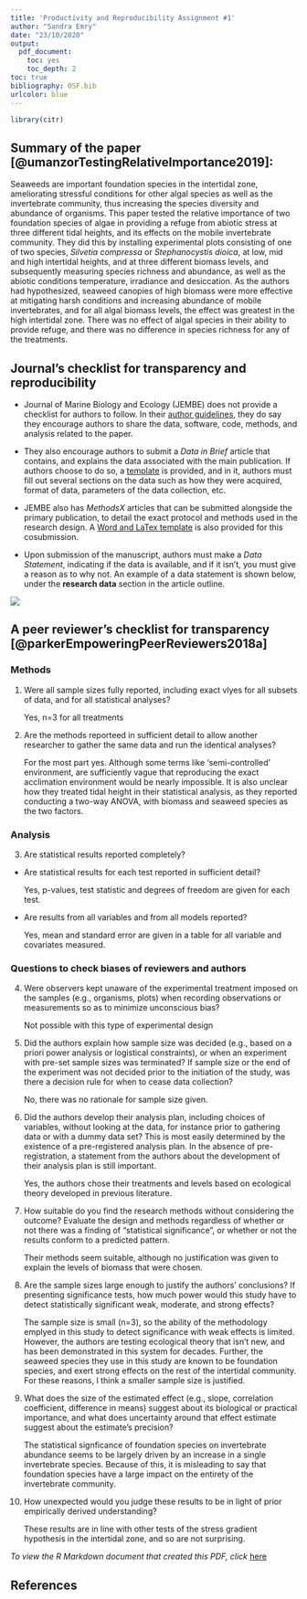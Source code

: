 ```yaml
---
title: 'Productivity and Reproducibility Assignment #1'
author: "Sandra Emry"
date: "23/10/2020"
output: 
  pdf_document:
    toc: yes
    toc_depth: 2
toc: true
bibliography: OSF.bib
urlcolor: blue
---
```



```r
library(citr)
```

## Summary of the paper [@umanzorTestingRelativeImportance2019]: 

Seaweeds are important foundation species in the intertidal zone, ameliorating stressful conditions for other algal species as well as the invertebrate community, thus increasing the species diversity and abundance of organisms. This paper tested the relative importance of two foundation species of algae in providing a refuge from abiotic stress at three different tidal heights, and its effects on the mobile invertebrate community. They did this by installing experimental plots consisting of one of two species, *Silvetia compressa* or *Stephanocystis dioica*, at low, mid and high intertidal heights, and at three different biomass levels, and subsequently measuring species richness and abundance, as well as the abiotic conditions temperature, irradiance and desiccation. As the authors had hypothesized, seaweed canopies of high biomass were more effective at mitigating harsh conditions and increasing abundance of mobile invertebrates, and for all algal biomass levels, the effect was greatest in the high intertidal zone. There was no effect of algal species in their ability to provide refuge, and there was no difference in species richness for any of the treatments. 

## Journal's checklist for transparency and reproducibility 

* Journal of Marine Biology and Ecology (JEMBE) does not provide a checklist for authors to follow. In their [author guidelines](https://www.elsevier.com/journals/journal-of-experimental-marine-biology-and-ecology/0022-0981?generatepdf=true), they do say they encourage authors to share the data, software, code, methods, and analysis related to the paper. 

* They also encourage authors to submit a *Data in Brief* article that contains, and explains the data associated with the main publication. If authors choose to do so, a [template](https://www.elsevier.com/__data/assets/word_doc/0004/215779/Datainbrief_template.docx) is provided, and in it, authors must fill out several sections on the data such as how they were acquired, format of data, parameters of the data collection, etc.

* JEMBE also has *MethodsX* articles that can be submitted alongside the primary publication, to detail the exact protocol and methods used in the research design. A [Word and LaTex template](https://www.journals.elsevier.com/methodsx) is also provided for this cosubmission. 

* Upon submission of the manuscript, authors must make a *Data Statement*, indicating if the data is available, and if it isn't, you must give a reason as to why not. An example of a data statement is shown below, under the **research data** section in the article outline.  

![](research_data.png)


## A peer reviewer's checklist for transparency [@parkerEmpoweringPeerReviewers2018a]

### Methods

1. Were all sample sizes fully reported, including exact vlyes for all subsets of data, and for all statistical analyses?

    Yes, n=3 for all treatments

2. Are the methods reporteed in sufficient detail to allow another researcher to gather the same data and run the identical analyses?

    For the most part yes. Although some terms like 'semi-controlled' environment, are sufficiently vague that reproducing the exact acclimation environment would be nearly impossible. It is also unclear how they treated tidal height in their statistical analysis, as they reported conducting a two-way ANOVA, with biomass and seaweed species as the two factors.

### Analysis

3. Are statistical results reported completely?
+ Are statistical results for each test reported in sufficient detail?
    
    Yes, p-values, test statistic and degrees of freedom are given for each test.
    
+ Are results from all variables and from all models reported?
  
    Yes, mean and standard error are given in a table for all variable and covariates measured. 

### Questions to check biases of reviewers and authors

4. Were observers kept unaware of the experimental treatment imposed on the samples (e.g., organisms, plots) when recording observations or measurements so as to minimize unconscious bias? 

    Not possible with this type of experimental design

5. Did the authors explain how sample size was decided (e.g., based on a priori power analysis or logistical constraints), or when an experiment with pre-set sample sizes was terminated? If sample size or the end of the experiment was not decided prior to the initiation of the study, was
there a decision rule for when to cease data collection? 

    No, there was no rationale for sample size given. 

6. Did the authors develop their analysis plan, including choices of variables, without looking at the data, for instance prior to gathering data or with a dummy data set? This is most easily determined by the existence of a pre-registered analysis plan. In the absence of pre-registration, a statement from the authors about the development of their analysis plan is still important. 

    Yes, the authors chose their treatments and levels based on ecological theory developed in previous literature. 

7. How suitable do you find the research methods without considering the outcome? Evaluate the design and methods regardless of whether or not there was a finding of “statistical significance”, or whether or not the results conform to a predicted pattern.

    Their methods seem suitable, although no justification was given to explain the levels of biomass that were chosen. 

8. Are the sample sizes large enough to justify the authors’ conclusions? If presenting significance tests, how much power would this study have to detect statistically significant weak, moderate, and strong effects? 

    The sample size is small (n=3), so the ability of the methodology emplyed in this study to detect significance with weak effects is limited. However, the authors are testing ecological theory that isn't new, and has been demonstrated in this system for decades. Further, the seaweed species they use in this study are known to be foundation species, and exert strong effects on the rest of the intertidal community. For these reasons, I think a smaller sample size is justified. 

9. What does the size of the estimated effect (e.g., slope, correlation coefficient, difference in means) suggest about its biological or practical importance, and what does uncertainty around that effect estimate suggest about the estimate’s precision? 

    The statistical signficance of foundation species on invertebrate abundance seems to be largely driven by an increase in a single invertebrate species. Because of this, it is misleading to say that foundation species have a large impact on the entirety of the invertebrate community.

10. How unexpected would you judge these results to be in light of prior empirically derived understanding?

    These results are in line with other tests of the stress gradient hypothesis in the intertidal zone, and so are not surprising. 
    
*To view the R Markdown document that created this PDF, click* [here](https://github.com/sandraemry/ReplicabilityAndProductivity/blob/main/rep_assignment_1.Rmd)

## References

